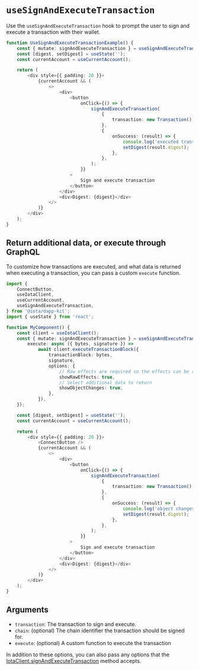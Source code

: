 # `useSignAndExecuteTransaction`

Use the `useSignAndExecuteTransaction` hook to prompt the user to sign and execute a transaction
with their wallet.

```ts live
function UseSignAndExecuteTransactionExample() {
    const { mutate: signAndExecuteTransaction } = useSignAndExecuteTransaction();
    const [digest, setDigest] = useState('');
    const currentAccount = useCurrentAccount();

    return (
        <div style={{ padding: 20 }}>
            {currentAccount && (
                <>
                    <div>
                        <button
                            onClick={() => {
                                signAndExecuteTransaction(
                                    {
                                        transaction: new Transaction(),
                                    },
                                    {
                                        onSuccess: (result) => {
                                            console.log('executed transaction', result);
                                            setDigest(result.digest);
                                        },
                                    },
                                );
                            }}
                        >
                            Sign and execute transaction
                        </button>
                    </div>
                    <div>Digest: {digest}</div>
                </>
            )}
        </div>
    );
}
```

## Return additional data, or execute through GraphQL

To customize how transactions are executed, and what data is returned when executing a transaction,
you can pass a custom `execute` function.

```ts
import {
    ConnectButton,
    useIotaClient,
    useCurrentAccount,
    useSignAndExecuteTransaction,
} from '@iota/dapp-kit';
import { useState } from 'react';

function MyComponent() {
    const client = useIotaClient();
    const { mutate: signAndExecuteTransaction } = useSignAndExecuteTransaction({
        execute: async ({ bytes, signature }) =>
            await client.executeTransactionBlock({
                transactionBlock: bytes,
                signature,
                options: {
                    // Raw effects are required so the effects can be reported back to the wallet
                    showRawEffects: true,
                    // Select additional data to return
                    showObjectChanges: true,
                },
            }),
    });

    const [digest, setDigest] = useState('');
    const currentAccount = useCurrentAccount();

    return (
        <div style={{ padding: 20 }}>
            <ConnectButton />
            {currentAccount && (
                <>
                    <div>
                        <button
                            onClick={() => {
                                signAndExecuteTransaction(
                                    {
                                        transaction: new Transaction(),
                                    },
                                    {
                                        onSuccess: (result) => {
                                            console.log('object changes', result.objectChanges);
                                            setDigest(result.digest);
                                        },
                                    },
                                );
                            }}
                        >
                            Sign and execute transaction
                        </button>
                    </div>
                    <div>Digest: {digest}</div>
                </>
            )}
        </div>
    );
}
```

## Arguments

- `transaction`: The transaction to sign and execute.
- `chain`: (optional) The chain identifier the transaction should be signed for.
- `execute`: (optional) A custom function to execute the transaction

In addition to these options, you can also pass any options that the
[IotaClient.signAndExecuteTransaction](../../api/client/classes/IotaClient.md#signandexecutetransaction)
method accepts.
